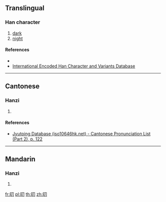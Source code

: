 {{character info/new}}
==Translingual==

===Han character===
{{Han char|rn=72|rad=日|as=02|sn=6|four=|canj=ASH|ids=⿰日刀}}

# [[dark]]
# [[night]]

====References====
* {{Han ref|kx=0489.150|dkj=13745|dj=0850.120|hdz=21486.030|uh=65EB|ud=26091}}
* [http://chardb.iis.sinica.edu.tw/char/U+65EB International Encoded Han Character and Variants Database]

----

==Cantonese==

===Hanzi===
{{yue-hanzi|jyut=[[tiu1]]|y=tiu1}}

# {{defn|lang=yue|sort=日02}}

====References====
* [http://www.iso10646hk.net/jp/document/download.jsp Jyutping Database (iso10646hk.net) - Cantonese Pronunciation List (Part 2), p. 122]

----

==Mandarin==

===Hanzi===
{{cmn-hanzi|pin=[[tiāo]] ([[tiao1]])|wg=t'iao<sup>1</sup>}}

# {{defn|lang=cmn|sort=日02}}

[[fr:旫]]
[[pl:旫]]
[[th:旫]]
[[zh:旫]]